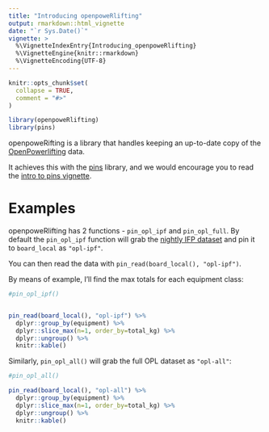 ```yaml
---
title: "Introducing openpoweRlifting"
output: rmarkdown::html_vignette
date: "`r Sys.Date()`"
vignette: >
  %\VignetteIndexEntry{Introducing_openpoweRlifting}
  %\VignetteEngine{knitr::rmarkdown}
  %\VignetteEncoding{UTF-8}
---
```


```r
knitr::opts_chunk$set(
  collapse = TRUE,
  comment = "#>"
)
```

```r
library(openpoweRlifting)
library(pins)
```

openpoweRifting is a library that handles keeping an up-to-date copy of the [OpenPowerlifting](https://www.openpowerlifting.org/) data.

It achieves this with the [pins](https://cran.r-project.org/web/packages/pins/index.html) library, and we would encourage you to read the [intro to pins vignette](https://cran.r-project.org/web/packages/pins/vignettes/pins.html). 

# Examples
openpoweRlifting has 2 functions - `pin_opl_ipf` and `pin_opl_full`. 
By default the `pin_opl_ipf` function will grab the [nightly IFP dataset](https://openpowerlifting.gitlab.io/opl-csv/bulk-csv.html) and pin it to `board_local` as `"opl-ipf"`. 


You can then read the data with `pin_read(board_local(), "opl-ipf")`. 

By means of example, I'll find the max totals for each equipment class:

```r

#pin_opl_ipf()


pin_read(board_local(), "opl-ipf") %>%
  dplyr::group_by(equipment) %>%
  dplyr::slice_max(n=1, order_by=total_kg) %>%
  dplyr::ungroup() %>%
  knitr::kable()
```

Similarly, `pin_opl_all()` will grab the full OPL dataset as `"opl-all"`:


```r
#pin_opl_all()

pin_read(board_local(), "opl-all") %>%
  dplyr::group_by(equipment) %>%
  dplyr::slice_max(n=1, order_by=total_kg) %>%
  dplyr::ungroup() %>%
  knitr::kable()
```
